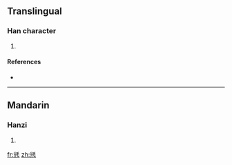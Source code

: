 ==Translingual==

===Han character===
{{Han char|rn=82|rad=毛|as=06|sn=10|four=8221<sub>1</sub>|canj=金山竹手山 (CUHQU)}}

# {{defn|Han|sort=毛06}}

====References====
* {{Han ref|kx=0592.390|dkj=16816|dj=0985.080|hdz=31997.120|uh=6BE4|ud=27620|bh=D1FE|bd=53758}}

----

==Mandarin==

===Hanzi===
{{cmn-hanzi|pin=[[ěr]] ([[er3]]), [[tuò]] ([[tuo4]])|wg=erh<sup>3</sup>, t'o<sup>4</sup>}}

# {{defn|Mandarin|sort=毛06}}

[[fr:毤]]
[[zh:毤]]